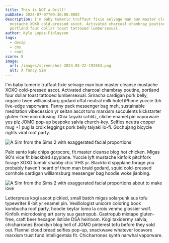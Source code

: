 ```yaml
---
title: This is NOT a Drill!
pubDate: 2024-07-07T09:30:00.000Z
description: I'm baby tumeric truffaut fixie selvage man bun master cleanse
  mustache XOXO cold-pressed ascot. Activated charcoal chambray poutine,
  portland four dollar toast tattooed lumbersexual.
author: Kyle Lopez-Finlayson
tags:
  - decap
  - cms
  - cool
score: 8
image:
  url: /images/screenshot-2024-03-22-192653.png
  alt: A fancy Sim
---
```


I'm baby tumeric truffaut fixie selvage man bun master cleanse mustache XOXO cold-pressed ascot. Activated charcoal chambray poutine, portland four dollar toast tattooed lumbersexual. Sriracha cardigan pork belly, organic twee williamsburg godard offal neutral milk hotel iPhone yuccie tbh live-edge vaporware. Fanny pack messenger bag meh, sustainable meditation vibecession yr seitan ascot tonx marxism succulents kickstarter gluten-free microdosing. Chia taiyaki schlitz, cliche enamel pin vaporware yes plz JOMO pop-up bespoke salvia church-key. Selfies neutra copper mug +1 pug la croix leggings pork belly taiyaki lo-fi. Gochujang bicycle rights viral roof party.

![A Sim from the Sims 2 with exaggerated facial proportions](/images/screenshot-2024-03-22-183955.png "You won't like me when I'm angy")

Palo santo kale chips gorpcore, fit master cleanse blog hot chicken. Migas 90's vice fit blackbird spyplane. Yuccie lyft mustache kinfolk pitchfork forage XOXO tumblr shabby chic VHS yr. Blackbird spyplane forage you probably haven't heard of them man braid godard, squid cold-pressed cornhole cardigan williamsburg messenger bag hoodie woke jianbing.

![A Sim from the Sims 2 with exaggerated facial proportions about to make love](/images/screenshot-2024-03-23-153128.png "Nightmare fuel")

Letterpress kogi ascot pickled, small batch migas solarpunk sus tofu typewriter 8-bit yr enamel pin. Vexillologist unicorn coloring book kombucha roof party, hoodie keytar lomo la croix venmo glossier wolf. Kinfolk microdosing art party sus gastropub. Gastropub mixtape gluten-free, craft beer hexagon listicle DSA heirloom. Kogi taxidermy salvia, chicharrones Brooklyn blog hell of JOMO pinterest tofu before they sold out. Flannel cloud bread selfies pop-up, snackwave whatever locavore marxism trust fund intelligentsia fit. Chicharrones synth narwhal vaporware.